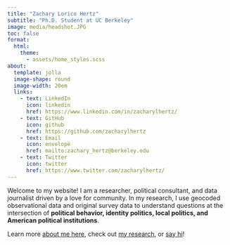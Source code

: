```yaml
---
title: "Zachary Lorico Hertz"
subtitle: "Ph.D. Student at UC Berkeley"
image: media/headshot.JPG
toc: false
format:
  html:
    theme: 
      - assets/home_styles.scss
about: 
  template: jolla
  image-shape: round
  image-width: 20em
  links:
    - text: LinkedIn
      icon: linkedin
      href: https://www.linkedin.com/in/zacharylhertz/
    - text: GitHub
      icon: github
      href: https://github.com/zacharylhertz
    - text: Email
      icon: envelope
      href: mailto:zachary_hertz@berkeley.edu
    - text: Twitter
      icon: twitter
      href: https://www.twitter.com/zacharylhertz/
---
```


Welcome to my website! I am a researcher, political consultant, and data journalist driven by a love for community. In my research, I use geocoded observational data and original survey data to understand questions at the intersection of **political behavior, identity politics, local politics, and American political institutions**.

Learn more [about me here](https://zacharylhertz.github.io/about/), check out [my research](https://zacharylhertz.github.io/research/), or [say hi](mailto:zachary_hertz@berkeley.edu?subject=Hi!)!
